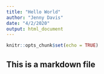```yaml
---
title: "Hello World"
author: "Jenny Davis"
date: "4/2/2020"
output: html_document
---
```


```r
knitr::opts_chunk$set(echo = TRUE)
```

## This is a markdown file



